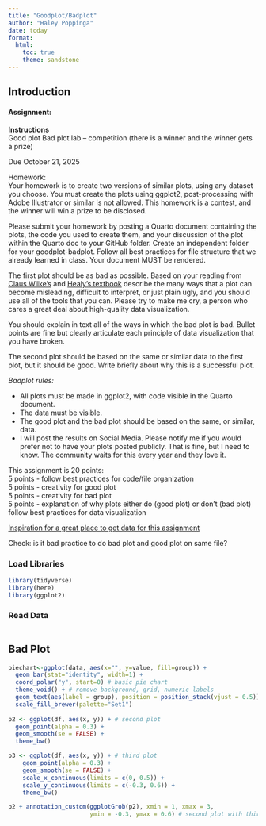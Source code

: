 ```yaml
---
title: "Goodplot/Badplot"
author: "Haley Poppinga"
date: today
format: 
  html:
    toc: true
    theme: sandstone
---
```


## Introduction  

#### Assignment:  

**Instructions**  
Good plot Bad plot lab – competition (there is a winner and the winner gets a prize)  

Due October 21, 2025  

Homework:  
Your homework is to create two versions of similar plots, using any dataset you choose. You must create the plots using ggplot2, post-processing with Adobe Illustrator or similar is not allowed. This homework is a contest, and the winner will win a prize to be disclosed.  

Please submit your homework by posting a Quarto document containing the plots, the code you used to create them, and your discussion of the plot within the Quarto doc to your GitHub folder. Create an independent folder for your goodplot-badplot. Follow all best practices for file structure that we already learned in class. Your document MUST be rendered.  

 
The first plot should be as bad as possible. Based on your reading from [Claus Wilke’s](https://clauswilke.com/dataviz/) and [Healy's textbook](https://socviz.co/index.html#preface) describe the many ways that a plot can become misleading, difficult to interpret, or just plain ugly, and you should use all of the tools that you can. Please try to make me cry, a person who cares a great deal about high-quality data visualization.  

You should explain in text all of the ways in which the bad plot is bad. Bullet points are fine but clearly articulate each principle of data visualization that you have broken.  

The second plot should be based on the same or similar data to the first plot, but it should be good. Write briefly about why this is a successful plot.  

 

_Badplot rules:_  

* All plots must be made in ggplot2, with code visible in the Quarto document.  
* The data must be visible.  
* The good plot and the bad plot should be based on the same, or similar, data.  
* I will post the results on Social Media. Please notify me if you would prefer not to have your plots posted publicly. That is fine, but I need to know. The community waits for this every year and they love it.  
 

This assignment is 20 points:  
5 points - follow best practices for code/file organization   
5 points  - creativity for good plot  
5 points - creativity for bad plot  
5 points - explanation of why plots either do (good plot) or don't (bad plot) follow best practices for data visualization  

[Inspiration for a great place to get data for this assignment](https://github.com/rfordatascience/tidytuesday)

Check: is it bad practice to do bad plot and good plot on same file?



### Load Libraries
```r
library(tidyverse)
library(here)
library(ggplot2)
```

### Read Data  
```r

```


## Bad Plot  


```r
piechart<-ggplot(data, aes(x="", y=value, fill=group)) +
  geom_bar(stat="identity", width=1) +
  coord_polar("y", start=0) # basic pie chart
  theme_void() + # remove background, grid, numeric labels
  geom_text(aes(label = group), position = position_stack(vjust = 0.5)) +
  scale_fill_brewer(palette="Set1")
  
p2 <- ggplot(df, aes(x, y)) + # second plot
  geom_point(alpha = 0.3) +
  geom_smooth(se = FALSE) +
  theme_bw()

p3 <- ggplot(df, aes(x, y)) + # third plot
    geom_point(alpha = 0.3) +
    geom_smooth(se = FALSE) +
    scale_x_continuous(limits = c(0, 0.5)) +
    scale_y_continuous(limits = c(-0.3, 0.6)) +
    theme_bw()

p2 + annotation_custom(ggplotGrob(p2), xmin = 1, xmax = 3, 
                       ymin = -0.3, ymax = 0.6) # second plot with third plot on top
```




























